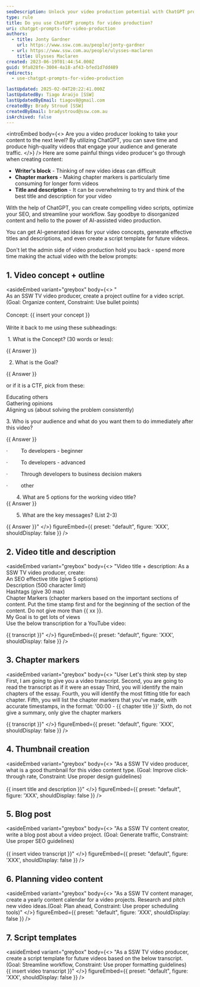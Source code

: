 ```yaml
---
seoDescription: Unlock your video production potential with ChatGPT prompts! Generate scripts, optimize SEO, and streamline workflows effortlessly.
type: rule
title: Do you use ChatGPT prompts for video production?
uri: chatgpt-prompts-for-video-production
authors:
  - title: Jonty Gardner
    url: https://www.ssw.com.au/people/jonty-gardner
  - url: https://www.ssw.com.au/people/ulysses-maclaren
    title: Ulysses Maclaren
created: 2023-06-19T01:44:54.000Z
guid: 9fa828fe-3004-4a18-af43-bfed1d7dd489
redirects:
  - use-chatgpt-prompts-for-video-production

lastUpdated: 2025-02-04T20:22:41.000Z
lastUpdatedBy: Tiago Araújo [SSW]
lastUpdatedByEmail: tiagov8@gmail.com
createdBy: Brady Stroud [SSW]
createdByEmail: bradystroud@ssw.com.au
isArchived: false
---
```


<introEmbed
  body={<>
Are you a video producer looking to take your content to the next level? By utilizing ChatGPT, you can save time and produce high-quality videos that engage your audience and generate traffic.
  </>}
/>
Here are some painful things video producer's go through when creating content:

* **Writer's block** - Thinking of new video ideas can difficult
* **Chapter markers** - Making chapter markers is particularly time consuming for longer form videos
* **Title and description** - It can be overwhelming to try and think of the best title and description for your video

With the help of ChatGPT, you can create compelling video scripts, optimize your SEO, and streamline your workflow. Say goodbye to disorganized content and hello to the power of AI-assisted video production.

You can get AI-generated ideas for your video concepts, generate effective titles and descriptions, and even create a script template for future videos.

Don't let the admin side of video production hold you back - spend more time making the actual video with the below prompts:

## 1. Video concept + outline

<asideEmbed
  variant="greybox"
  body={<>
       "\
   As an SSW TV video producer, create a project outline for a video script. (Goal: Organize content, Constraint: Use bullet points)\
   \
   Concept: &#123;&#123; insert your concept &#125;&#125; \
   \
   Write it back to me using these subheadings:

    1. What is the Concept? (30 words or less):

   &#123;&#123; Answer &#125;&#125;

   2. What is the Goal?

   &#123;&#123; Answer &#125;&#125;

   or if it is a CTF, pick from these:

   Educating others \
   Gathering opinions \
   Aligning us (about solving the problem consistently)

   3. Who is your audience and what do you want them to do immediately after this video?

   &#123;&#123; Answer &#125;&#125;

   ·         To developers - beginner

   ·         To developers - advanced

   ·         Through developers to business decision makers

   ·         other

          4. What are 5 options for the working video title?  \
   &#123;&#123; Answer &#125;&#125;

          5. What are the key messages? (List 2-3)

   &#123;&#123; Answer &#125;&#125;"
  </>}
  figureEmbed={{
    preset: "default",
    figure: 'XXX',
    shouldDisplay: false
  }}
/>

## 2. Video title and description

<asideEmbed
  variant="greybox"
  body={<>
       "Video title + description: As a SSW TV video producer, create:\
   An SEO effective title (give 5 options)\
   Description (500 character limit)\
   Hashtags (give 30 max)\
   Chapter Markers (chapter markers based on the important sections of content. Put the time stamp first and for the beginning of the section of the content. Do not give more than &#123;&#123; xx &#125;&#125;.\
   My Goal is to get lots of views\
   Use the below transcription for a YouTube video:

   &#123;&#123; transcript &#125;&#125;"
  </>}
  figureEmbed={{
    preset: "default",
    figure: 'XXX',
    shouldDisplay: false
  }}
/>

## 3. Chapter markers

<asideEmbed
  variant="greybox"
  body={<>
    "User
Let's think step by step
First, I am going to give you a video transcript.
Second, you are going to read the transcript as if it were an essay
Third, you will identify the main chapters of the essay.
Fourth, you will identify the most fitting title for each chapter.
Fifth, you will list the chapter markers that you've made, with accurate timestamps, in the format: '00:00 - &#123;&#123; chapter title &#125;&#125;'
Sixth, do not give a summary, only give the chapter markers

&#123;&#123; transcript &#125;&#125;"
  </>}
  figureEmbed={{
    preset: "default",
    figure: 'XXX',
    shouldDisplay: false
  }}
/>

## 4. Thumbnail creation

<asideEmbed
  variant="greybox"
  body={<>
       "As a SSW TV video producer, what is a good thumbnail for this video content type. (Goal: Improve click-through rate, Constraint: Use proper design guidelines)\
   \
   &#123;&#123; insert title and description &#125;&#125;"
  </>}
  figureEmbed={{
    preset: "default",
    figure: 'XXX',
    shouldDisplay: false
  }}
/>

## 5. Blog post

<asideEmbed
  variant="greybox"
  body={<>
       "As a SSW TV content creator, write a blog post about a video project. (Goal: Generate traffic, Constraint: Use proper SEO guidelines)\
   \
   &#123;&#123; insert video transcript &#125;&#125;"
  </>}
  figureEmbed={{
    preset: "default",
    figure: 'XXX',
    shouldDisplay: false
  }}
/>

## 6. Planning video content

<asideEmbed
  variant="greybox"
  body={<>
       "As a SSW TV content manager, create a yearly content calendar for a video projects. Research and pitch new video ideas.(Goal: Plan ahead, Constraint: Use proper scheduling tools)"
  </>}
  figureEmbed={{
    preset: "default",
    figure: 'XXX',
    shouldDisplay: false
  }}
/>

## 7. Script templates

<asideEmbed
  variant="greybox"
  body={<>
       "As a SSW TV video producer, create a script template for future videos based on the below transcript. (Goal: Streamline workflow, Constraint: Use proper formatting guidelines)
   \
   &#123;&#123; insert video transcript &#125;&#125;"
  </>}
  figureEmbed={{
    preset: "default",
    figure: 'XXX',
    shouldDisplay: false
  }}
/>
